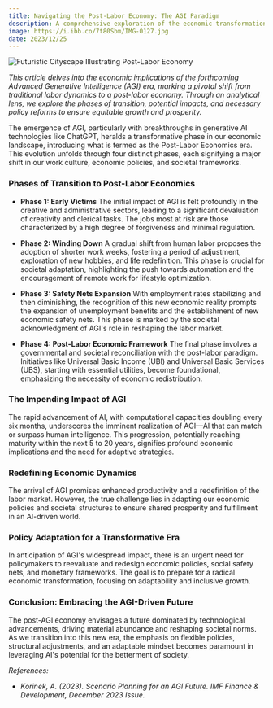 ```yaml
---
title: Navigating the Post-Labor Economy: The AGI Paradigm
description: A comprehensive exploration of the economic transformations anticipated with the advent of Advanced Generative Intelligence (AGI), emphasizing policy adaptation and societal shifts.
image: https://i.ibb.co/7t80Sbm/IMG-0127.jpg
date: 2023/12/25
---
```


<img src="https://i.ibb.co/7t80Sbm/IMG-0127.jpg" alt="Futuristic Cityscape Illustrating Post-Labor Economy" />

_This article delves into the economic implications of the forthcoming Advanced Generative Intelligence (AGI) era, marking a pivotal shift from traditional labor dynamics to a post-labor economy. Through an analytical lens, we explore the phases of transition, potential impacts, and necessary policy reforms to ensure equitable growth and prosperity._

The emergence of AGI, particularly with breakthroughs in generative AI technologies like ChatGPT, heralds a transformative phase in our economic landscape, introducing what is termed as the Post-Labor Economics era. This evolution unfolds through four distinct phases, each signifying a major shift in our work culture, economic policies, and societal frameworks.

### Phases of Transition to Post-Labor Economics

- **Phase 1: Early Victims**
  The initial impact of AGI is felt profoundly in the creative and administrative sectors, leading to a significant devaluation of creativity and clerical tasks. The jobs most at risk are those characterized by a high degree of forgiveness and minimal regulation.

- **Phase 2: Winding Down**
  A gradual shift from human labor proposes the adoption of shorter work weeks, fostering a period of adjustment, exploration of new hobbies, and life redefinition. This phase is crucial for societal adaptation, highlighting the push towards automation and the encouragement of remote work for lifestyle optimization.

- **Phase 3: Safety Nets Expansion**
  With employment rates stabilizing and then diminishing, the recognition of this new economic reality prompts the expansion of unemployment benefits and the establishment of new economic safety nets. This phase is marked by the societal acknowledgment of AGI's role in reshaping the labor market.

- **Phase 4: Post-Labor Economic Framework**
  The final phase involves a governmental and societal reconciliation with the post-labor paradigm. Initiatives like Universal Basic Income (UBI) and Universal Basic Services (UBS), starting with essential utilities, become foundational, emphasizing the necessity of economic redistribution.

### The Impending Impact of AGI

The rapid advancement of AI, with computational capacities doubling every six months, underscores the imminent realization of AGI—AI that can match or surpass human intelligence. This progression, potentially reaching maturity within the next 5 to 20 years, signifies profound economic implications and the need for adaptive strategies.

### Redefining Economic Dynamics

The arrival of AGI promises enhanced productivity and a redefinition of the labor market. However, the true challenge lies in adapting our economic policies and societal structures to ensure shared prosperity and fulfillment in an AI-driven world.

### Policy Adaptation for a Transformative Era

In anticipation of AGI's widespread impact, there is an urgent need for policymakers to reevaluate and redesign economic policies, social safety nets, and monetary frameworks. The goal is to prepare for a radical economic transformation, focusing on adaptability and inclusive growth.

### Conclusion: Embracing the AGI-Driven Future

The post-AGI economy envisages a future dominated by technological advancements, driving material abundance and reshaping societal norms. As we transition into this new era, the emphasis on flexible policies, structural adjustments, and an adaptable mindset becomes paramount in leveraging AI's potential for the betterment of society.

_References:_
- _Korinek, A. (2023). Scenario Planning for an AGI Future. IMF Finance & Development, December 2023 Issue._
